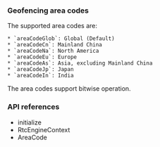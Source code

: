 <PlatformWrapper platform="flutter">

### Geofencing area codes

The supported area codes are:

    * `areaCodeGlob`: Global (Default)
    * `areaCodeCn`: Mainland China
    * `areaCodeNa`: North America
    * `areaCodeEu`: Europe
    * `areaCodeAs`: Asia, excluding Mainland China
    * `areaCodeJp`: Japan
    * `areaCodeIn`: India

The area codes support bitwise operation.

### API references

* <Link to = "{{global.API_REF_FLUTTER_ROOT}}/class_irtcengine.html#api_create2">initialize</Link>

* <Link to = "{{global.API_REF_FLUTTER_ROOT}}/rtc_api_data_type.html#class_rtcengineconfig_ng">RtcEngineContext</Link>

* <Link to = "{{global.API_REF_FLUTTER_ROOT}}/rtc_api_data_type.html#enum_areacode">AreaCode</Link>

</PlatformWrapper>

